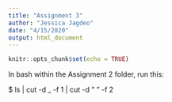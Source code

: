 ```yaml
---
title: "Assignment 3"
author: "Jessica Jagdeo"
date: "4/15/2020"
output: html_document
---
```


```r
knitr::opts_chunk$set(echo = TRUE)
```

In bash within the Assignment 2 folder, run this:

$ ls | cut -d _ -f 1  | cut -d " " -f 2
